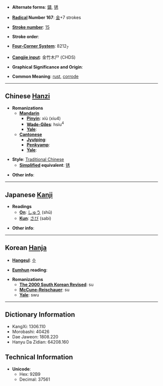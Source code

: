 * '''Alternate forms''': [[鏽]], [[锈]]

* '''[[Wiktionary:Chinese radical index| Radical]] Number 167''': [[Wiktionary:Chinese radical index 金|金]]+7 strokes

* '''[[Wiktionary:Chinese total strokes index|Stroke number]]''': [[Wiktionary:Chinese total strokes index 15|15]]

* '''Stroke order''': 

* '''[[Wiktionary:Chinese four corner index|Four-Corner System]]''': 8212<sub>7</sub>

* '''[[Wiktionary:Chinese Cangjie index|Cangjie input]]''': 金竹木尸 (CHDS)

* '''Graphical Significance and Origin''': 

* '''Common Meaning''': [[rust]], [[corrode]]

----

== Chinese [[Hanzi]] ==

* '''Romanizations'''
** '''[[Mandarin]]'''
*** '''[[Pinyin]]''': xiù (xiu4)
*** '''[[Wade-Giles]]''': hsiu<sup>4</sup>
*** '''[[Yale]]''': 
** '''[[Cantonese]]'''
*** '''[[Jyutping]]''':
*** '''[[Penkyamp]]''': 
*** '''[[Yale]]''': 

* '''Style''': [[Traditional Chinese]] 
** '''[[Simplified Chinese|Simplified]] equivalent''': [[锈]]

* '''Other info''': 

----

== Japanese [[Kanji]] ==

* '''Readings'''
** '''[[On]]''': [[しゅう]] (shū)
** '''[[Kun]]''': [[さび]] (sabi)

* '''Other info''':  

----

== Korean [[Hanja]] ==

* '''[[Hangeul]]''': [[수]]

* '''[[Eumhun]] reading''': 

* '''Romanizations'''
** '''[[The 2000 South Korean Revised Romanization|The 2000 South Korean Revised]]''': su
** '''[[McCune-Reischauer]]''': su
** '''[[Yale]]''': swu

----

== Dictionary Information ==

* KangXi: 1306.110
* Morobashi: 40426
* Dae Jaweon: 1808.220
* Hanyu Da Zidian: 64208.160

== Technical Information ==

* '''Unicode''':
** Hex: 92B9
** Decimal: 37561